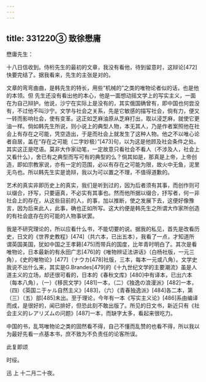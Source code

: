 ```yaml
---
---
---
```

title: 331220③ 致徐懋庸
---




懋庸先生：

十八日信收到。侍桁先生的最初的文章，我没有看他，待到留意时，这辩论[472]快要完结了。据我看来，先生的主张是对的。

文章的弯弯曲曲，是韩先生的特长，用些“机械的”之类的唯物论者似的话，也是他的本领。但 先生还没有看出他的本心，他是一面想动摇文学上的写实主义，一面在为自己辩护。他说，沙宁在实际上是没有的，其实俄国确曾有，即中国也何尝没有，不过他不叫沙宁。文学与社会之关系，先是它敏感的描写社会，倘有力，便又一转而影响社会，使有变革。这正如芝麻油原从芝麻打出，取以浸芝麻，就使它更油一样。倘如韩先生所说，则小说上的典型人物，本无其人，乃是作者案照他在社会上有存在之可能，凭空造出，于是而社会上就发生了这种人物。他之不以唯心论者自居，盖在“存在之可能（二字妙极）”[473]句，以为这是他顾及社会条件之处。其实这正是呓语。莫非大作家动笔，一定故意只看社会不看人（不涉及人，社会上又看什么），舍已有之典型而写可有的典型的么？倘其如是，那真是上帝，上帝创造，即如宗教家说，亦有一定的范围，必以有存在之可能为限，故火中无鱼，泥里无鸟也。所以韩先生实是诡辩，我以为可以置之不理，不值得道歉的。

艺术的真实非即历史上的真实，我们是听到过的，因为后者须有其事，而创作则可以缀合，抒写，只要逼真，不必实有其事也。然而他所据以缀合，抒写者，何一非社会上的存在，从这些目前的人，的事，加以推断，使之发展下去，这便好像豫言，因为后来此人，此事，确也正如所写。这大约便是韩先生之所谓大作家所创造的有社会底存在的可能的人物事状罢。

我是不研究理论的，所以应看什么书，不能切要的说。据我的私见，首先是改看历史，日文的《世界史教程》[474]（共六本，已出五本），我看了一点，才知道所谓英国美国，犹如中国之王孝籁[475]而带兵的国度，比年青时明白了。其次是看唯物论，日本最新的有永田广志[476]的《唯物辨证法讲话》（白杨社版，一元三角），《史的唯物论》[477]（ナウカ[478]社版，三本，每本一元或八角）。文学史我说不出什么来，其实是G.Brandes[479]的《十九世纪文学的主要潮流》虽是人道主义的立场，却还很可看的，日本的《春秋文库》[480]中有译本，已出六本（每本八角），（一）《移民文学》[481]一本，（二）《独逸の浪漫派》[482]一本，（四）《英国ニ于ヶル自然主义》[483]，（六）《青春独逸派》[484]各二本，第（三）（五）部[485]未出。至于理论，今年有一本《写实主义论》[486]系由编译而成，是很好的，闻已排好，但恐此刻不敢出版了。所见的日文书，新近只有《社会主义的レアリズムの问题》[487]一本，而缺字太多，看起来很吃力。

中国的书，乱骂唯物论之类的固然看不得，自己不懂而乱赞的也看不得，所以我以为最好先看一点基本书，庶不致为不负责任的论客所误。

此复即颂

时绥。

迅 上 十二月二十夜。